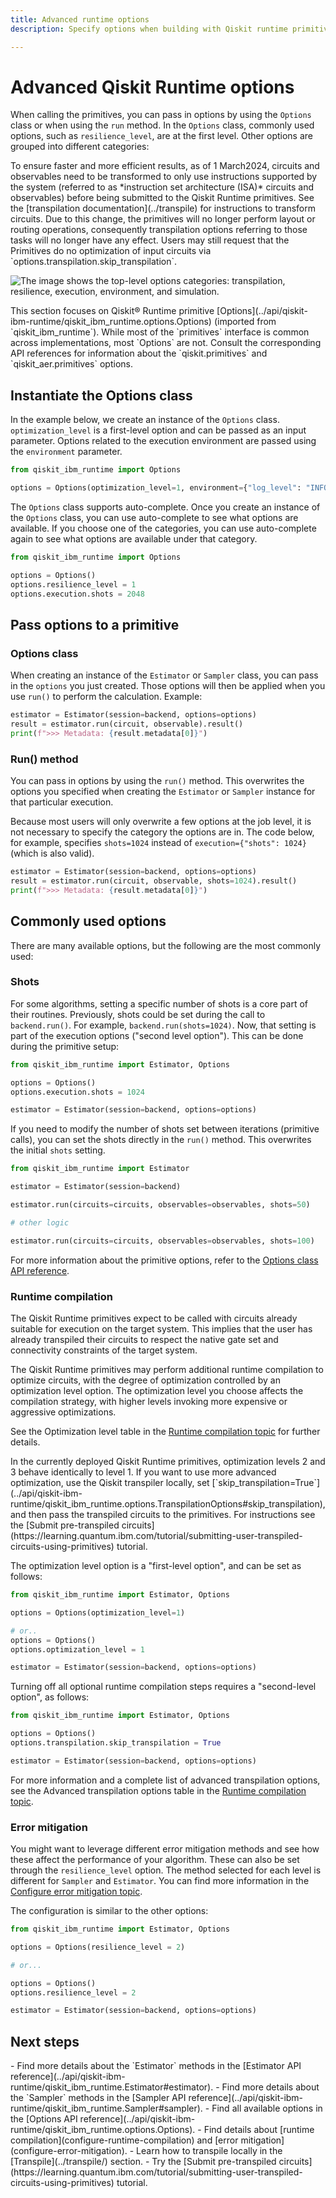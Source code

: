 ```yaml
---
title: Advanced runtime options
description: Specify options when building with Qiskit runtime primitives 

---
```


# Advanced Qiskit Runtime options

When calling the primitives, you can pass in options by using the `Options` class or when using the `run` method. In the `Options` class, commonly used options, such as `resilience_level`, are at the first level. Other options are grouped into different categories:

<Admonition type="note" title="Important:">
To ensure faster and more efficient results, as of 1 March2024, circuits and observables need to be transformed to only use instructions supported by the system (referred to as *instruction set architecture (ISA)* circuits and observables) before being submitted to the Qiskit Runtime primitives.  See the [transpilation documentation](../transpile) for instructions to transform circuits.  Due to this change, the primitives will no longer perform layout or routing operations, consequently transpilation options referring to those tasks will no longer have any effect. Users may still request that the Primitives do no optimization of input circuits via `options.transpilation.skip_transpilation`.
</Admonition>

![The image shows the top-level options categories: transpilation, resilience, execution, environment, and simulation.](/images/build/options.png "Option categories")

<Admonition type="info" title="Attention">
    This section focuses on Qiskit&reg; Runtime primitive [Options](../api/qiskit-ibm-runtime/qiskit_ibm_runtime.options.Options) (imported from `qiskit_ibm_runtime`). While most of the `primitives` interface is common across implementations, most `Options` are not. Consult the
    corresponding API references for information about the `qiskit.primitives` and `qiskit_aer.primitives` options.
</Admonition>

## Instantiate the Options class

In the example below, we create an instance of the `Options` class. `optimization_level` is a first-level option and can be passed as an input parameter. Options related to the execution environment are passed using the `environment` parameter.

```python
from qiskit_ibm_runtime import Options

options = Options(optimization_level=1, environment={"log_level": "INFO"})
```

The `Options` class supports auto-complete. Once you create an instance of the `Options` class, you can use auto-complete to see what options are available. If you choose one of the categories, you can use auto-complete again to see what options are available under that category. 

```python
from qiskit_ibm_runtime import Options

options = Options()
options.resilience_level = 1
options.execution.shots = 2048
```
## Pass options to a primitive

### Options class

When creating an instance of the `Estimator` or `Sampler` class, you can pass in the `options` you just created. Those options will then be applied when you use `run()` to perform the calculation.  Example: 


```python
estimator = Estimator(session=backend, options=options)
result = estimator.run(circuit, observable).result()
print(f">>> Metadata: {result.metadata[0]}")
```
### Run() method

You can pass in options by using the `run()` method. This overwrites the options you specified when creating the `Estimator` or `Sampler` instance for that particular execution. 

Because most users will only overwrite a few options at the job level, it is not necessary to specify the category the options are in. The code below, for example, specifies `shots=1024` instead of `execution={"shots": 1024}` (which is also valid). 

```python
estimator = Estimator(session=backend, options=options)
result = estimator.run(circuit, observable, shots=1024).result()
print(f">>> Metadata: {result.metadata[0]}")
```

## Commonly used options

There are many available options, but the following are the most commonly used:

### Shots


For some algorithms, setting a specific number of shots is a core part of their routines. Previously, shots could be set during the call to `backend.run()`. For example, `backend.run(shots=1024)`. Now, that setting is part of the execution
options ("second level option"). This can be done during the primitive setup:

```python
from qiskit_ibm_runtime import Estimator, Options

options = Options()
options.execution.shots = 1024

estimator = Estimator(session=backend, options=options)
```

If you need to modify the number of shots set between iterations (primitive calls), you can set the
shots directly in the `run()` method. This overwrites the initial `shots` setting.

```python
from qiskit_ibm_runtime import Estimator

estimator = Estimator(session=backend)

estimator.run(circuits=circuits, observables=observables, shots=50)

# other logic

estimator.run(circuits=circuits, observables=observables, shots=100)
```

For more information about the primitive options, refer to the
[Options class API reference](../api/qiskit-ibm-runtime/qiskit_ibm_runtime.options.Options).


### Runtime compilation

The Qiskit Runtime primitives expect to be called with circuits already suitable for execution on the target system. This implies that the user has already transpiled their circuits to respect the native gate set and connectivity constraints of the target system.

The Qiskit Runtime primitives may perform additional runtime compilation to optimize circuits, with the degree of optimization controlled by an optimization level option. The optimization level you choose affects the compilation strategy, with higher levels invoking more expensive or aggressive optimizations.

See the Optimization level table in the
[Runtime compilation topic](configure-runtime-compilation#set-the-optimization-level) for further details.

<Admonition>
    In the currently deployed Qiskit Runtime primitives, optimization levels 2 and 3 behave identically to level 1. If you want to use more advanced optimization, use the Qiskit transpiler locally, set [`skip_transpilation=True`](../api/qiskit-ibm-runtime/qiskit_ibm_runtime.options.TranspilationOptions#skip_transpilation), and then pass the transpiled circuits to the primitives.  For instructions see the [Submit pre-transpiled circuits](https://learning.quantum.ibm.com/tutorial/submitting-user-transpiled-circuits-using-primitives) tutorial.
</Admonition>

The optimization level option is a "first-level option", and can be set as follows:

```python
from qiskit_ibm_runtime import Estimator, Options

options = Options(optimization_level=1)

# or..
options = Options()
options.optimization_level = 1

estimator = Estimator(session=backend, options=options)
```

Turning off all optional runtime compilation steps requires a "second-level option", as follows:

```python
from qiskit_ibm_runtime import Estimator, Options

options = Options()
options.transpilation.skip_transpilation = True

estimator = Estimator(session=backend, options=options)
```

For more information and a complete list of advanced transpilation options, see the Advanced transpilation options table in the
[Runtime compilation topic](configure-runtime-compilation#transpilation-table).

### Error mitigation


You might want to leverage different error mitigation methods and see how these affect the performance of your
algorithm. These can also be set through the `resilience_level` option. The method selected for each level is
different for `Sampler` and `Estimator`. You can find more information in the
[Configure error mitigation topic](configure-error-mitigation).

The configuration is similar to the other options:

```python
from qiskit_ibm_runtime import Estimator, Options

options = Options(resilience_level = 2)

# or...

options = Options()
options.resilience_level = 2

estimator = Estimator(session=backend, options=options)
```

## Next steps

<Admonition type="tip" title="Recommendations">
    - Find more details about the `Estimator` methods in the [Estimator API reference](../api/qiskit-ibm-runtime/qiskit_ibm_runtime.Estimator#estimator).
    - Find more details about the `Sampler` methods in the [Sampler API reference](../api/qiskit-ibm-runtime/qiskit_ibm_runtime.Sampler#sampler).
    - Find all available options in the [Options API reference](../api/qiskit-ibm-runtime/qiskit_ibm_runtime.options.Options).
    - Find details about [runtime compilation](configure-runtime-compilation) and [error mitigation](configure-error-mitigation).
    - Learn how to transpile locally in the [Transpile](../transpile/) section.
    - Try the [Submit pre-transpiled circuits](https://learning.quantum.ibm.com/tutorial/submitting-user-transpiled-circuits-using-primitives) tutorial.
</Admonition>
